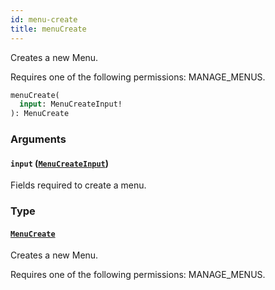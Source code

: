 ```yaml
---
id: menu-create
title: menuCreate
---
```


Creates a new Menu.

Requires one of the following permissions: MANAGE_MENUS.

```graphql
menuCreate(
  input: MenuCreateInput!
): MenuCreate
```

### Arguments

#### `input` ([`MenuCreateInput`](../../../developer/api-reference/inputs/menu-create-input))

Fields required to create a menu.

### Type

#### [`MenuCreate`](../../../developer/api-reference/objects/menu-create)

Creates a new Menu.

Requires one of the following permissions: MANAGE_MENUS.
